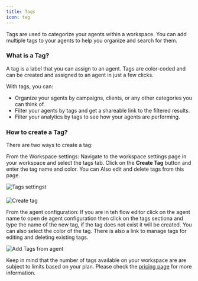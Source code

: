 ```yaml
---
title: Tags
icon: tag
---
```


Tags are used to categorize your agents within a workspace. You can add multiple tags to your agents to help you organize and search for them.

### What is a Tag?
A tag is a label that you can assign to an agent. Tags are color-coded and can be created and assigned to an agent in just a few clicks.

With tags, you can:

- Organize your agents by campaigns, clients, or any other categories you can think of.
- Filter your agents by tags and get a shareable link to the filtered results.
- Filter your analytics by tags to see how your agents are performing.

### How to create a Tag?

There are two ways to create a tag:

From the Workspace settings: Navigate to the workspace settings page in your workspace and select the tags tab. Click on the **Create Tag** button and enter the tag name and color. You can Also edit and delete tags from this page.
<Frame style={{ maxWidth: '800px' }}>
  <img src="/images/workspace/tags-settings.png" alt="Tags settingst" />
</Frame>

####
<Frame style={{ maxWidth: '400px' }}>
  <img src="/images/workspace/create-tag.png" alt="Create tag" />
</Frame>

From the agent configuration: If you are in teh flow editor click on the agent name to open de agent configuration then click on the tags sectiona and type the name of the new tag, if the tag does not exist it will be created. You can also select the color of the tag. There is also a link to manage tags for editing and deleting existing tags.

<Frame style={{ maxWidth: '600px' }}>
  <img src="/images/workspace/tags-agent.png" alt="Add Tags from agent" />
</Frame>

Keep in mind that the number of tags available on your workspace are are subject to limits based on your plan. Please check the [pricing page](https://release0.com/pricing) for more information.
